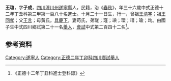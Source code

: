{{Otheruses|other=名为王瑄的其他人物|王瑄}}
{{Otheruses|other=名为王子成的其他人物|王子成}}
{{明清人物信息框
| 姓名 = 王瑄
| 原名 =
| 圖片名稱= 
| 圖片大小 =
| 圖片說明 = 
| 最高職務 =
| 國家 = 大明 
| 爵位 =
| 籍貫 = [[四川|四川]][[潼川州|潼川州]][[遂寧縣|遂寧縣]]
| 族裔 = 
| 旗籍 = 
| 字號 = 
| 諡號 =
| 出生日期 = 十月二十一日
| 出生地點 = 
| 逝世日期 = 卒年不詳 
| 逝世地點 =
| 墓葬 =
| 配偶 = 苟氏
| 親屬 = 曾祖[[王清宇|王清宇]]，祖[[王同孝|王同孝]]，父[[王言|王言]]，母黃氏
| 出身 =
* 正德十二年丁丑科同進士出身
| 經歷 =
| 著作 =  
}}
'''王瑄'''{{BD|1482年||？年||}}，字'''子成'''，[[四川|四川]][[潼川州|潼川州]][[遂寧縣|遂寧縣]]人，民籍，治《[[春秋|春秋]]》，年三十六歲中式正德十二年丁丑科第三甲第一百八十名進士。十月二十一日生，行一，曾祖[[王清宇|王清宇]]；祖[[王同孝|王同孝]]；父[[王言|王言]]；母黃氏。[[具慶下|具慶下]]，妻苟氏，弟璲；瑾；琠；環；瑨；瑜；珣。由國子生中式四川鄉試第二十一名[[舉人|舉人]]，[[會試|會試]]中式第二百四十二名<ref>《正德十二年丁丑科進士登科錄》</ref>。

== 参考资料 ==
{{reflist}}

{{正德十二年丁丑科殿试金榜}}

{{Authority control}}

{{DEFAULTSORT:}}
[[Category:遂寧人|Category:遂寧人]]
[[Category:正德二年丁卯科四川鄉試舉人|Category:正德二年丁卯科四川鄉試舉人]]


{{明朝人物小作品}}